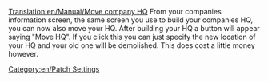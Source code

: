 [[Translation:en/Manual/Move company HQ]]
From your companies information screen, the same screen you use to build your companies HQ, you can now also move your HQ. After building your HQ a button will appear saying "Move HQ". If you click this you can just specify the new location of your HQ and your old one will be demolished. This does cost a little money however.
[[Category:en/Patch Settings]]
{{en/Stub}}